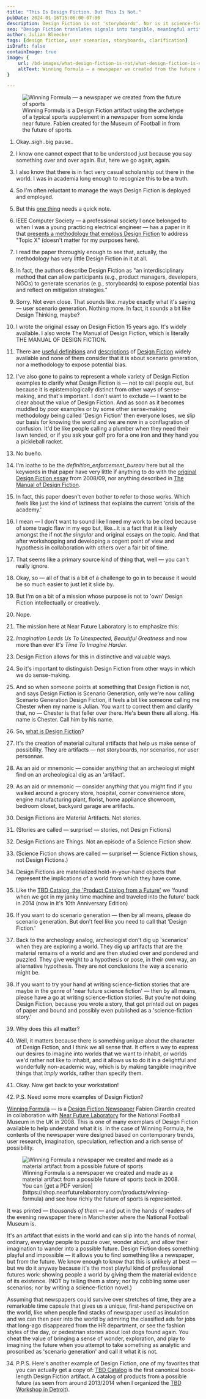 ```yaml
---
title: "This Is Design Fiction. But This Is Not."
pubDate: 2024-01-16T15:06:00-07:00
description: Design Fiction is not 'storyboards'. Nor is it science-fiction. Science-fiction is science-fiction. It's also not scenarios, because scenarios are scenarios, just like a table cloth is a table cloth, not a plate or coffee mug. This fact as to what Design Fiction is is stated quite clearly in all of the primary material on Design Fiction — Design Fiction is created, fabricated, constructed, materialized and designed artifacts that represent the _implications_ of the worlds from which they have come. They are designed artifacts from a possible future. And artifacts are material cultural objects — not stories, nor scenarios. They are the imagination as expressed in an object.
seo: "Design Fiction translates signals into tangible, meaningful artifacts. Artifacts. Not storyboards."
author: Julian Bleecker
tags: [design fiction, user scenarios, storyboards, clarification]
isDraft: false
containImage: true
image: {
    url: /bd-images/what-design-fiction-is-not/what-design-fiction-is-not-2024-01-16_16-00-04__1200px.jpg,
    altText: Winning Formula — a newspaper we created from the future of sports
}

---
```


<figure>
    <img class="w-auto max-w-full h-auto md:w-full" src="/bd-images/what-design-fiction-is-not/what-design-fiction-is-not-2024-01-16_16-00-04__1200px.jpg"
         alt="Winning Formula — a newspaper we created from the future of sports"/>
    <figcaption>Winning Formula is a Design Fiction artifact using the archetype of a typical sports supplement in a newspaper from some kinda near future. Fabien created for the Museum of Football in from the future of sports.</figcaption>
</figure>

1. Okay..sigh..big pause..<br/>

2. I know one cannot expect that to be understood just because you say something over and over again. But, here we go again, again.<br/>

3. I also know that there is in fact very casual scholarship out there in the world. I was in academia long enough to recognize this to be a truth.

4. So I'm often reluctant to manage the ways Design Fiction is deployed and employed.

5. But this [one thing](https://www.linkedin.com/posts/amalizia_reflecting-on-algorithmic-bias-with-design-activity-7153127156376612865-h-di) needs a quick note.

6. IEEE Computer Society — a professional society I once belonged to when I was a young practicing electrical engineer — has a paper in it that [presents a methodology that employs Design Fiction](https://www.computer.org/csdl/magazine/ex/5555/01/10388369/1TCu6fLw59K) to address "Topic X" (doesn't matter for my purposes here).

7. I read the paper thoroughly enough to see that, actually, the methodology has very little Design Fiction in it at all. 

8. In fact, the authors describe Design Fiction as "an interdisciplinary method that can allow participants (e.g., product managers, developers, NGOs) to generate scenarios (e.g., storyboards) to expose potential bias and reflect on mitigation strategies."

9. Sorry. Not even close. That sounds like..maybe exactly what it's saying — user scenario generation. Nothing more. In fact, it sounds a bit like Design Thinking, maybe?

10. I wrote the original essay on Design Fiction 15 years ago. It's widely available. I also wrote The Manual of Design Fiction, which is literally THE MANUAL OF DESIGN FICTION. 

11. There are [useful definitions](https://youtu.be/t_UT78JOauM) and [descriptions](https://youtu.be/t_UT78JOauM) of [Design Fiction](https://www.google.com/search?q=a+short+essay+on+design+science+fact+and+fiction#ip=1) widely available and none of them consider that it is about scenario generation, nor a methodology to expose potential bias. 

12. I've also gone to pains to represent a whole variety of Design Fiction examples to clarify what Design Fiction is — not to call people out, but because it is epistemologically distinct from other ways of sense-making, and that's important. I don't want to exclude — I want to be clear about the value of Design Fiction. And as soon as it becomes muddled by poor examples or by some other sense-making methodology being called 'Design Fiction' then everyone loses, we slip our basis for knowing the world and we are now in a conflagration of confusion. It'd be like people calling a plumber when they need their lawn tended, or if you ask your golf pro for a one iron and they hand you a pickleball racket. 

13. No bueño.

14. I'm loathe to be the _definition_enforcement_bureau_ here but all the keywords in that paper have very little if anything to do with the [original Design Fiction essay](https://blog.nearfuturelaboratory.com/2009/03/17/design-fiction-a-short-essay-on-design-science-fact-and-fiction/) from 2008/09, nor anything described in [The Manual of Design Fiction](https://nearfuturelaboratory.com/the-manual-of-design-fiction).

15. In fact, this paper doesn't even bother to refer to those works. Which feels like just the kind of laziness that explains the current 'crisis of the academy.'

16. I mean — I don't want to sound like I need my work to be cited because of some tragic flaw in my ego but, like...it is a fact that it is likely amongst the if not _the singular_ and original essays on the topic. And that after workshopping and developing a cogent point of view and hypothesis in collaboration with others over a fair bit of time. 

17. That seems like a primary source kind of thing that, well — you can't really ignore.

18. Okay, so — all of that is a bit of a challenge to go in to because it would be so much easier to just let it slide by.

19. But I'm on a bit of a mission whose purpose is not to 'own' Design Fiction intellectually or creatively.

20. Nope. 

21. The mission here at Near Future Laboratory is to emphasize this:

22. *Imagination Leads Us To Unexpected, Beautiful Greatness* and now more than ever *It's Time To Imagine Harder.*

22. Design Fiction allows for this in distinctive and valuable ways. 

23. So it's important to distinguish Design Fiction from other ways in which we do sense-making. 

24. And so when someone points at something that Design Fiction is not, and says Design Fiction is Scenario Generation, only we're now calling Scenario Generation Design Fiction, it feels a bit like someone calling me Chester when my name is Julian. You want to correct them and clarify that, no — Chester is that feller over there. He's been there all along. His name is Chester. Call him by his name.

21. So, [what is Design Fiction](https://shop.nearfuturelaboratory.com/products/holiday-bundle-of-all-the-design-fiction)?

22. It's the creation of material cultural artifacts that help us make sense of possibility. They are artifacts — not storyboards, nor scenarios, nor user personnas.

22. As an aid or mnemonic — consider any*thing* that an archeologist might find on an archeological dig as an 'artifact'.

23. As an aid or mnemonic — consider any*thing* that you might find if you walked around a grocery store, hospital, corner convenience store, engine manufacturing plant, florist, home appliance showroom, bedroom closet, backyard garage are artifacts.

24. Design Fictions are Material Artifacts. Not stories. 

25. (Stories are called — surprise! — stories, not Design Fictions)

25. Design Fictions are Things. Not an episode of a Science Fiction show. 

26. (Science Fiction shows are called — surprise! — Science Fiction shows, not Design Fictions.)

26. Design Fictions are materialized hold-in-your-hand objects that represent the implications of a world from which they have come.

27. Like the [TBD Catalog, the 'Product Catalog from a Future'](https://shop.nearfuturelaboratory.com/products/tbd-catalog-10th-anniversary-edition) we 'found when we got in my janky time machine and traveled into the future' back in 2014 (now in it's 10th Anniversary Edition)

27. If you want to do scenario generation — then by all means, please do scenario generation. But don't feel like you need to call that 'Design Fiction.' 

28. Back to the archeology analog, archeologist don't dig up 'scenarios' when they are exploring a world. They dig up artifacts that are the material remains of a world and are then studied over and pondered and puzzled. They give weight to a hypothesis or pose, in their own way, an alternative hypothesis. They are not conclusions the way a scenario might be.

29. If you want to try your hand at writing science-fiction stories that are maybe in the genre of 'near future science fiction' — then by all means, please have a go at writing science-fiction stories. But you're not doing Design Fiction, because you wrote a story, that got printed out on pages of paper and bound and possibly even published as a 'science-fiction story.'

30. Why does this all matter?

31. Well, it matters because there is something unique about the character of Design Fiction, and I think we all sense that. It offers a way to express our desires to imagine into worlds that we want to inhabit, or worlds we'd rather not like to inhabit, and it allows us to do it in a delightful and wonderfully non-academic way, which is by making tangible imaginitve things that _imply_ worlds, rather than specify them.

32. Okay. Now get back to your workstation!

33. P.S. Need some more examples of Design Fiction? 

[Winning Formula](https://shop.nearfuturelaboratory.com/products/winning-formula) — is a [Design Fiction Newspaper](https://winningformula.nearfuturelaboratory.com) Fabien Girardin created in collaboration with [Near Future Laboratory](https://shop.nearfuturelaboratory.com/products/winning-formula) for the National Football Museum in the UK in 2008. 
This is one of many exemplars of Design Fiction available to help understand what it is. In the case of Winning Formula, he contents of the newspaper were designed based on contemporary trends, user research, imagination, speculation, reflection and a rich sense of possibility. 

<figure>
<img class="w-auto max-w-full h-auto md:w-full" src="/bd-images/what-design-fiction-is-not/13498429435_8c66fe81e5_o__1200px.jpg"
         alt="Winning Formula a newspaper we created and made as a material artifact from a possible future of sports"/>
<figcaption>
Winning Formula is a newspaper we created and made as a material artifact from a possible future of sports back in 2008. You can [get a PDF version](https://shop.nearfuturelaboratory.com/products/winning-formula) and see how richly the future of sports is represented.
</figcaption>
</figure>

It was printed — _thousands of them_ — and put in the hands of readers of the evening newspaper there in Manchester where the National Football Museum is. 

It's an artifact that exists in the world and can slip into the hands of normal, ordinary, everyday people to puzzle over, wonder about, and allow their imagination to wander into a possible future. Design Fiction does something playful and impossible — it allows you to find something like a newspaper, but from the future. We know enough to know that this is unlikely at best — but we do it anyway because it's the most playful kind of professional futures work: showing people a world by giving them the material evidence of its existence. (NOT by telling them a story; nor by cobbling some user scenarios; nor by writing a science-fiction  novel.) 

Assuming that newspapers could survive over stretches of time, they are a remarkable time capsule that gives us a unique, first-hand perspective on the world, like when people find stacks of newspaper used as insulation and we can then peer into the world by admiring the classified ads for jobs that long-ago disappeared from the HR department, or see the fashion styles of the day, or pedestrian stories about lost dogs found again. You cheat the value of bringing a sense of wonder, exploration, and play to imagining the future when you attempt to take something as analytic and proscribed as 'scenario generation' and call it what it is not.

34. P.P.S. Here's another example of Design Fiction, one of my favorites that you can actually get a copy of:
 [TBD Catalog](https://shop.nearfuturelaboratory.com/products/tbd-catalog-10th-anniversary-edition) is the first canonical book-length Design Fiction artifact. A catalog of products from a possible future (as seen from around 2013/2014 when I organized the [TBD Workshop in Detroit](https://tbdcatalog.com/)).